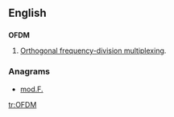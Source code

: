 ==English==

==={{initialism-old|en}}===
{{wikipedia|Orthogonal frequency-division multiplexing}}
'''OFDM'''

# {{context|electronics}} [[Orthogonal frequency-division multiplexing]].

===Anagrams===
* [[mod.F.#English|mod.F.]]
[[tr:OFDM]]